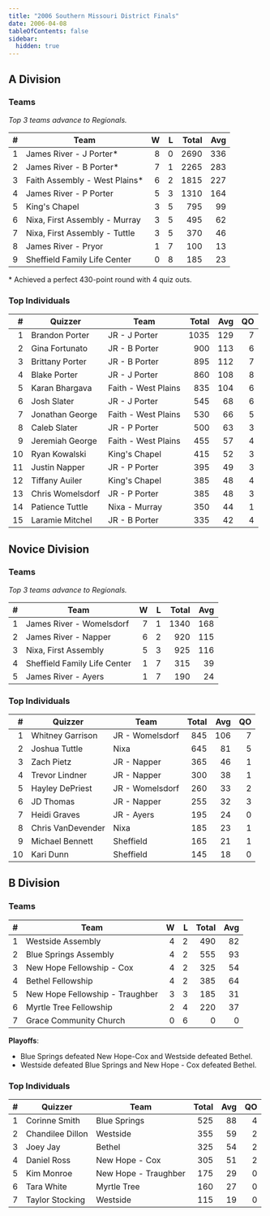 ```yaml
---
title: "2006 Southern Missouri District Finals"
date: 2006-04-08
tableOfContents: false
sidebar:
  hidden: true
---
```


## A Division

### Teams

*Top 3 teams advance to Regionals.*

|    # | Team                          |    W |    L | Total |  Avg |
| ---: | ----------------------------- | ---: | ---: | ----: | ---: |
|    1 | James River - J Porter*       |    8 |    0 |  2690 |  336 |
|    2 | James River - B Porter*       |    7 |    1 |  2265 |  283 |
|    3 | Faith Assembly - West Plains* |    6 |    2 |  1815 |  227 |
|    4 | James River - P Porter        |    5 |    3 |  1310 |  164 |
|    5 | King's Chapel                 |    3 |    5 |   795 |   99 |
|    6 | Nixa, First Assembly - Murray |    3 |    5 |   495 |   62 |
|    7 | Nixa, First Assembly - Tuttle |    3 |    5 |   370 |   46 |
|    8 | James River - Pryor           |    1 |    7 |   100 |   13 |
|    9 | Sheffield Family Life Center  |    0 |    8 |   185 |   23 |

\* Achieved a perfect 430-point round with 4 quiz outs.

### Top Individuals

|    # | Quizzer          | Team                | Total |  Avg |   QO |
| ---: | ---------------- | ------------------- | ----: | ---: | ---: |
|    1 | Brandon Porter   | JR - J Porter       |  1035 |  129 |    7 |
|    2 | Gina Fortunato   | JR - B Porter       |   900 |  113 |    6 |
|    3 | Brittany Porter  | JR - B Porter       |   895 |  112 |    7 |
|    4 | Blake Porter     | JR - J Porter       |   860 |  108 |    8 |
|    5 | Karan Bhargava   | Faith - West Plains |   835 |  104 |    6 |
|    6 | Josh Slater      | JR - J Porter       |   545 |   68 |    6 |
|    7 | Jonathan George  | Faith - West Plains |   530 |   66 |    5 |
|    8 | Caleb Slater     | JR - P Porter       |   500 |   63 |    3 |
|    9 | Jeremiah George  | Faith - West Plains |   455 |   57 |    4 |
|   10 | Ryan Kowalski    | King's Chapel       |   415 |   52 |    3 |
|   11 | Justin Napper    | JR - P Porter       |   395 |   49 |    3 |
|   12 | Tiffany Auiler   | King's Chapel       |   385 |   48 |    4 |
|   13 | Chris Womelsdorf | JR - P Porter       |   385 |   48 |    3 |
|   14 | Patience Tuttle  | Nixa - Murray       |   350 |   44 |    1 |
|   15 | Laramie Mitchel  | JR - B Porter       |   335 |   42 |    4 |

## Novice Division

### Teams

*Top 3 teams advance to Regionals.*

|    # | Team                         |    W |    L | Total |  Avg |
| ---: | ---------------------------- | ---: | ---: | ----: | ---: |
|    1 | James River - Womelsdorf     |    7 |    1 |  1340 |  168 |
|    2 | James River - Napper         |    6 |    2 |   920 |  115 |
|    3 | Nixa, First Assembly         |    5 |    3 |   925 |  116 |
|    4 | Sheffield Family Life Center |    1 |    7 |   315 |   39 |
|    5 | James River - Ayers          |    1 |    7 |   190 |   24 |

### Top Individuals

|    # | Quizzer           | Team            | Total |  Avg |   QO |
| ---: | ----------------- | --------------- | ----: | ---: | ---: |
|    1 | Whitney Garrison  | JR - Womelsdorf |   845 |  106 |    7 |
|    2 | Joshua Tuttle     | Nixa            |   645 |   81 |    5 |
|    3 | Zach Pietz        | JR - Napper     |   365 |   46 |    1 |
|    4 | Trevor Lindner    | JR - Napper     |   300 |   38 |    1 |
|    5 | Hayley DePriest   | JR - Womelsdorf |   260 |   33 |    2 |
|    6 | JD Thomas         | JR - Napper     |   255 |   32 |    3 |
|    7 | Heidi Graves      | JR - Ayers      |   195 |   24 |    0 |
|    8 | Chris VanDevender | Nixa            |   185 |   23 |    1 |
|    9 | Michael Bennett   | Sheffield       |   165 |   21 |    1 |
|   10 | Kari Dunn         | Sheffield       |   145 |   18 |    0 |

## B Division

### Teams

|    # | Team                            |    W |    L | Total |  Avg |
| ---: | ------------------------------- | ---: | ---: | ----: | ---: |
|    1 | Westside Assembly               |    4 |    2 |   490 |   82 |
|    2 | Blue Springs Assembly           |    4 |    2 |   555 |   93 |
|    3 | New Hope Fellowship - Cox       |    4 |    2 |   325 |   54 |
|    4 | Bethel Fellowship               |    4 |    2 |   385 |   64 |
|    5 | New Hope Fellowship - Traughber |    3 |    3 |   185 |   31 |
|    6 | Myrtle Tree Fellowship          |    2 |    4 |   220 |   37 |
|    7 | Grace Community Church          |    0 |    6 |     0 |    0 |

**Playoffs**:
* Blue Springs defeated New Hope-Cox and Westside defeated Bethel.
* Westside defeated Blue Springs and New Hope - Cox defeated Bethel.

### Top Individuals

|    # | Quizzer          | Team                 | Total |  Avg |   QO |
| ---: | ---------------- | -------------------- | ----: | ---: | ---: |
|    1 | Corinne Smith    | Blue Springs         |   525 |   88 |    4 |
|    2 | Chandilee Dillon | Westside             |   355 |   59 |    2 |
|    3 | Joey Jay         | Bethel               |   325 |   54 |    2 |
|    4 | Daniel Ross      | New Hope - Cox       |   305 |   51 |    2 |
|    5 | Kim Monroe       | New Hope - Traughber |   175 |   29 |    0 |
|    6 | Tara White       | Myrtle Tree          |   160 |   27 |    0 |
|    7 | Taylor Stocking  | Westside             |   115 |   19 |    0 |


